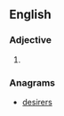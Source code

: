 ==English==

===Adjective===
{{head|en|adjective comparative form}}

# {{en-comparative of|dressy}}

===Anagrams===
* [[desirers#English|desirers]]